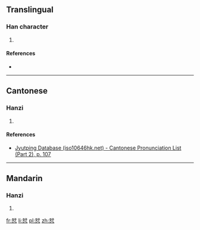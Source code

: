 ==Translingual==

===Han character===
{{Han char|rn=61|rad=心|as=06|sn=10|four=|canj=VDP|ids=⿱好心}}

# {{defn|Han|sort=心06}}

====References====
* {{Han ref|kx=0384.060|dkj=10550|dj=0714.240|hdz=42293.100|uh=604F|ud=24655}}

----

==Cantonese==

===Hanzi===
{{yue-hanzi|jyut=hou2|y=hou2}}

# {{defn|lang=yue|sort=心06}}

====References====
* [http://www.iso10646hk.net/jp/document/download.jsp Jyutping Database (iso10646hk.net) - Cantonese Pronunciation List (Part 2), p. 107]

----

==Mandarin==

===Hanzi===
{{cmn-hanzi|pin=[[hào]] ([[hao4]])|wg=hao<sup>4</sup>}}

# {{defn|lang=cmn|sort=心06}}

[[fr:恏]]
[[li:恏]]
[[pl:恏]]
[[zh:恏]]